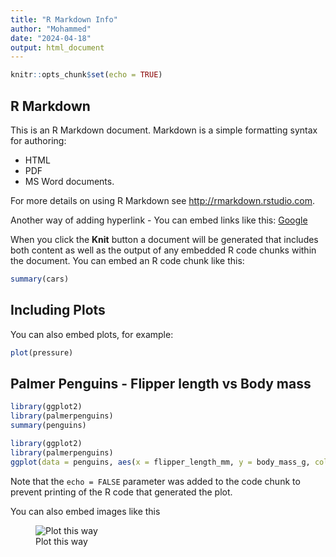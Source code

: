 ```yaml
---
title: "R Markdown Info"
author: "Mohammed"
date: "2024-04-18"
output: html_document
---
```


```r
knitr::opts_chunk$set(echo = TRUE)
```

## R Markdown

This is an R Markdown document. Markdown is a simple formatting syntax for authoring:

* HTML 
* PDF
* MS Word documents.

For more details on using R Markdown see <http://rmarkdown.rstudio.com>.

Another way of adding hyperlink - You can embed links like this:  [Google](http://www.google.com)




When you click the **Knit** button a document will be generated that includes both content as well as the output of any embedded R code chunks within the document. You can embed an R code chunk like this:

```r
summary(cars)
```

## Including Plots

You can also embed plots, for example:

```r
plot(pressure)
```

## Palmer Penguins - Flipper length vs Body mass

```r
library(ggplot2)
library(palmerpenguins)
summary(penguins)
```


```r
library(ggplot2)
library(palmerpenguins)
ggplot(data = penguins, aes(x = flipper_length_mm, y = body_mass_g, color = species))+geom_point()  
```

Note that the `echo = FALSE` parameter was added to the code chunk to prevent printing of the R code that generated the plot.

You can also embed images like this 

![Plot this way](r-project.org/logo/Rlogo.png)
